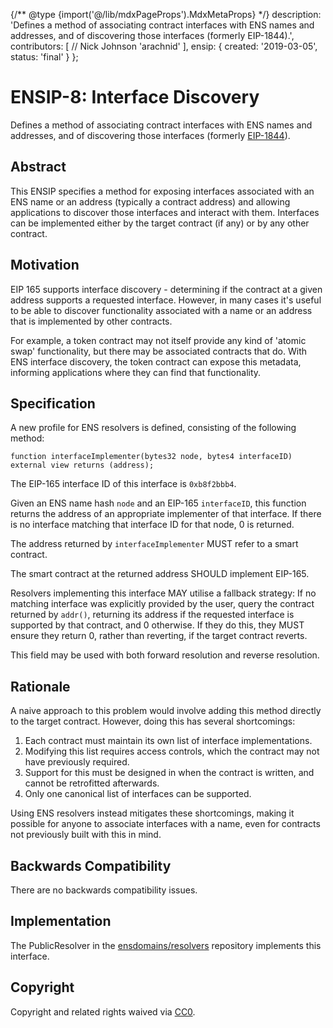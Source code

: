 {/** @type {import('@/lib/mdxPageProps').MdxMetaProps} */}
    description: 'Defines a method of associating contract interfaces with ENS names and addresses, and of discovering those interfaces (formerly EIP-1844).',
    contributors: [
        // Nick Johnson
        'arachnid'
    ],
    ensip: {
        created: '2019-03-05',
        status: 'final'
    }
};

# ENSIP-8: Interface Discovery

Defines a method of associating contract interfaces with ENS names and addresses, and of discovering those interfaces (formerly [EIP-1844](https://eips.ethereum.org/EIPS/eip-1844)).

## Abstract

This ENSIP specifies a method for exposing interfaces associated with an ENS name or an address (typically a contract address) and allowing applications to discover those interfaces and interact with them. Interfaces can be implemented either by the target contract (if any) or by any other contract.

## Motivation

EIP 165 supports interface discovery - determining if the contract at a given address supports a requested interface. However, in many cases it's useful to be able to discover functionality associated with a name or an address that is implemented by other contracts.

For example, a token contract may not itself provide any kind of 'atomic swap' functionality, but there may be associated contracts that do. With ENS interface discovery, the token contract can expose this metadata, informing applications where they can find that functionality.

## Specification

A new profile for ENS resolvers is defined, consisting of the following method:

```solidity
function interfaceImplementer(bytes32 node, bytes4 interfaceID) external view returns (address);
```

The EIP-165 interface ID of this interface is `0xb8f2bbb4`.

Given an ENS name hash `node` and an EIP-165 `interfaceID`, this function returns the address of an appropriate implementer of that interface. If there is no interface matching that interface ID for that node, 0 is returned.

The address returned by `interfaceImplementer` MUST refer to a smart contract.

The smart contract at the returned address SHOULD implement EIP-165.

Resolvers implementing this interface MAY utilise a fallback strategy: If no matching interface was explicitly provided by the user, query the contract returned by `addr()`, returning its address if the requested interface is supported by that contract, and 0 otherwise. If they do this, they MUST ensure they return 0, rather than reverting, if the target contract reverts.

This field may be used with both forward resolution and reverse resolution.

## Rationale

A naive approach to this problem would involve adding this method directly to the target contract. However, doing this has several shortcomings:

1. Each contract must maintain its own list of interface implementations.
2. Modifying this list requires access controls, which the contract may not have previously required.
3. Support for this must be designed in when the contract is written, and cannot be retrofitted afterwards.
4. Only one canonical list of interfaces can be supported.

Using ENS resolvers instead mitigates these shortcomings, making it possible for anyone to associate interfaces with a name, even for contracts not previously built with this in mind.

## Backwards Compatibility

There are no backwards compatibility issues.

## Implementation

The PublicResolver in the [ensdomains/resolvers](https://github.com/ensdomains/resolvers/) repository implements this interface.

## Copyright

Copyright and related rights waived via [CC0](https://creativecommons.org/publicdomain/zero/1.0/).
